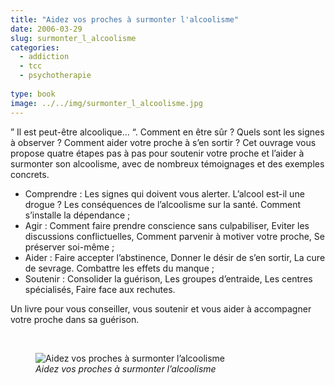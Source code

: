 ```yaml
---
title: "Aidez vos proches à surmonter l'alcoolisme"
date: 2006-03-29
slug: surmonter_l_alcoolisme
categories:
  - addiction
  - tcc
  - psychotherapie
  
type: book
image: ../../img/surmonter_l_alcoolisme.jpg
---
```


" Il est peut-être alcoolique… ".
Comment en être sûr ?
Quels sont les signes à observer ?
Comment aider votre proche à s'en sortir ? 
Cet ouvrage vous propose quatre étapes pas à pas pour soutenir votre proche et l'aider à surmonter son alcoolisme, avec de nombreux témoignages et des exemples concrets.

- Comprendre : Les signes qui doivent vous alerter. L'alcool est-il une drogue ? Les conséquences de l'alcoolisme sur la santé. Comment s'installe la dépendance ;
- Agir : Comment faire prendre conscience sans culpabiliser, Eviter les discussions conflictuelles, Comment parvenir à motiver votre proche, Se préserver soi-même ; 
- Aider : Faire accepter l'abstinence, Donner le désir de s'en sortir, La cure de sevrage. Combattre les effets du manque ;
- Soutenir : Consolider la guérison, Les groupes d'entraide, Les centres spécialisés, Faire face aux rechutes. 

Un livre pour vous conseiller, vous soutenir et vous aider à accompagner votre proche dans sa guérison. 

<br>

![_Aidez vos proches à surmonter l'alcoolisme_](../../img/surmonter_l_alcoolisme.jpg)
